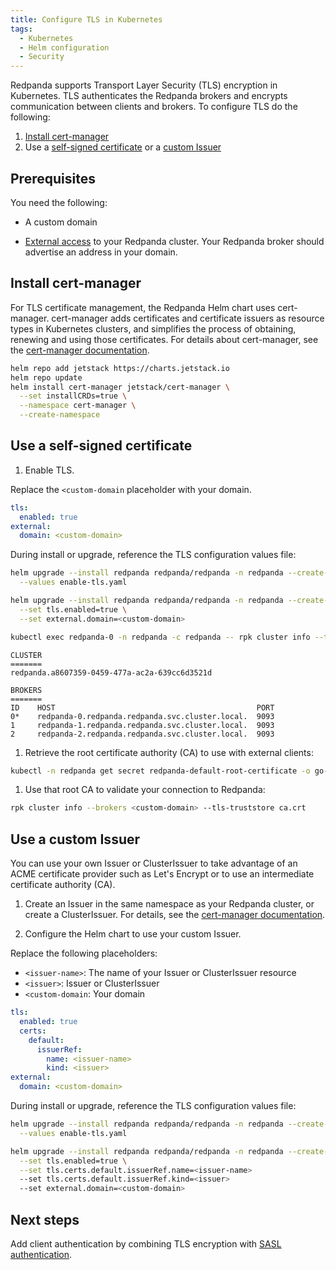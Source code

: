 ```yaml
---
title: Configure TLS in Kubernetes
tags:
  - Kubernetes
  - Helm configuration
  - Security
---
```


<head>
    <meta name="title" content="Configure TLS in Kubernetes | Redpanda Docs"/>
    <meta name="description" content="Use TLS to authenticate the Redpanda brokers and encrypt communication between clients and brokers."/>
</head>


Redpanda supports Transport Layer Security (TLS) encryption in Kubernetes. TLS authenticates the Redpanda brokers and encrypts communication between clients and brokers. To configure TLS do the following:

1. [Install cert-manager](#install-cert-manager)
1. Use a [self-signed certificate](#use-a-self-signed-certificate) or a [custom Issuer](#use-a-custom-issuer)

## Prerequisites

You need the following:

-  A custom domain

- [External access](../../manage-kubernetes/networking-and-connectivity) to your Redpanda cluster. Your Redpanda broker should advertise an address in your domain.

## Install cert-manager

For TLS certificate management, the Redpanda Helm chart uses cert-manager.
cert-manager adds certificates and certificate issuers as resource types in Kubernetes clusters, and simplifies the process of obtaining, renewing and using those certificates. For details about cert-manager, see the [cert-manager documentation](https://cert-manager.io/docs/).

```bash
helm repo add jetstack https://charts.jetstack.io
helm repo update
helm install cert-manager jetstack/cert-manager \
  --set installCRDs=true \
  --namespace cert-manager \
  --create-namespace
```

## Use a self-signed certificate

1. Enable TLS.

  Replace the `<custom-domain` placeholder with your domain.

  <Tabs groupId="helm-config">
  <TabItem value="values" label="--values">

  ```yaml title="enable-tls.yaml"
  tls:
    enabled: true
  external:
    domain: <custom-domain>
  ```

  During install or upgrade, reference the TLS configuration values file:

  ```bash
  helm upgrade --install redpanda redpanda/redpanda -n redpanda --create-namespace \
    --values enable-tls.yaml
  ```

  </TabItem>
  <TabItem value="flags" label="--set">

  ```bash
  helm upgrade --install redpanda redpanda/redpanda -n redpanda --create-namespace \
    --set tls.enabled=true \
    --set external.domain=<custom-domain>
  ```

  </TabItem>
  </Tabs>

```bash
kubectl exec redpanda-0 -n redpanda -c redpanda -- rpk cluster info --tls-enabled --brokers=redpanda-0.redpanda.redpanda.svc.cluster.local.:9093 --tls-truststore /etc/tls/certs/default/ca.crt
```
```
CLUSTER
=======
redpanda.a8607359-0459-477a-ac2a-639cc6d3521d

BROKERS
=======
ID    HOST                                             PORT
0*    redpanda-0.redpanda.redpanda.svc.cluster.local.  9093
1     redpanda-1.redpanda.redpanda.svc.cluster.local.  9093
2     redpanda-2.redpanda.redpanda.svc.cluster.local.  9093
```

1. Retrieve the root certificate authority (CA) to use with external clients:

  ```bash
  kubectl -n redpanda get secret redpanda-default-root-certificate -o go-template='{{ index .data "ca.crt" | base64decode }}' > ca.crt
  ```

1. Use that root CA to validate your connection to Redpanda:

  ```bash
  rpk cluster info --brokers <custom-domain> --tls-truststore ca.crt
  ```

## Use a custom Issuer

You can use your own Issuer or ClusterIssuer to take advantage of an ACME certificate provider such as Let's Encrypt or to use an intermediate certificate authority (CA).

1. Create an Issuer in the same namespace as your Redpanda cluster, or create a ClusterIssuer. For details, see the [cert-manager documentation](https://cert-manager.io/docs/concepts/issuer/).

1. Configure the Helm chart to use your custom Issuer.

  Replace the following placeholders:

  - `<issuer-name>`: The name of your Issuer or ClusterIssuer resource
  - `<issuer>`: Issuer or ClusterIssuer
  - `<custom-domain`: Your domain

  <Tabs groupId="helm-config">
  <TabItem value="values" label="--values">

  ```yaml title="enable-tls.yaml"
  tls:
    enabled: true
    certs:
      default:
        issuerRef:
          name: <issuer-name>
          kind: <issuer>
  external:
    domain: <custom-domain>
  ```

  During install or upgrade, reference the TLS configuration values file:

  ```bash
  helm upgrade --install redpanda redpanda/redpanda -n redpanda --create-namespace \
    --values enable-tls.yaml
  ```

  </TabItem>
  <TabItem value="flags" label="--set">

  ```bash
  helm upgrade --install redpanda redpanda/redpanda -n redpanda --create-namespace \
    --set tls.enabled=true \
    --set tls.certs.default.issuerRef.name=<issuer-name>
    --set tls.certs.default.issuerRef.kind=<issuer>
    --set external.domain=<custom-domain>
  ```

  </TabItem>
  </Tabs>

## Next steps

Add client authentication by combining TLS encryption with [SASL authentication](../sasl-kubernetes).